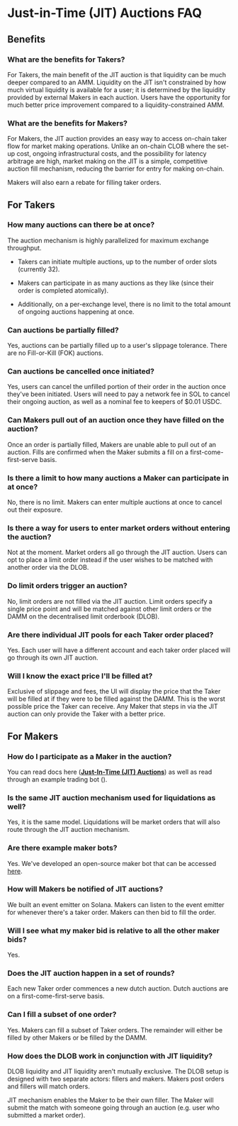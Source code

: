# Just-in-Time (JIT) Auctions FAQ

## Benefits

### What are the benefits for Takers?

For Takers, the main benefit of the JIT auction is that liquidity can be much deeper compared to an AMM. Liquidity on the JIT isn't constrained by how much virtual liquidity is available for a user; it is determined by the liquidity provided by external Makers in each auction. Users have the opportunity for much better price improvement compared to a liquidity-constrained AMM. 

### What are the benefits for Makers?

For Makers, the JIT auction provides an easy way to access on-chain taker flow for market making operations. Unlike an on-chain CLOB where the set-up cost, ongoing infrastructural costs, and the possibility for latency arbitrage are high, market making on the JIT is a simple, competitive auction fill mechanism, reducing the barrier for entry for making on-chain.

Makers will also earn a rebate for filling taker orders.

## For Takers

### How many auctions can there be at once?

The auction mechanism is highly parallelized for maximum exchange throughput.

*   Takers can initiate multiple auctions, up to the number of order slots (currently 32).

*   Makers can participate in as many auctions as they like (since their order is completed atomically).

*   Additionally, on a per-exchange level, there is no limit to the total amount of ongoing auctions happening at once. 

### Can auctions be partially filled?

Yes, auctions can be partially filled up to a user's slippage tolerance. There are no Fill-or-Kill (FOK) auctions. 

### Can auctions be cancelled once initiated? 

Yes, users can cancel the unfilled portion of their order in the auction once they've been initiated. Users will need to pay a network fee in SOL to cancel their ongoing auction, as well as a nominal fee to keepers of \$0.01 USDC.

### Can Makers pull out of an auction once they have filled on the auction?

Once an order is partially filled, Makers are unable able to pull out of an auction. Fills are confirmed when the Maker submits a fill on a first-come-first-serve basis. 

### Is there a limit to how many auctions a Maker can participate in at once?

No, there is no limit. Makers can enter multiple auctions at once to cancel out their exposure.

### Is there a way for users to enter market orders without entering the auction? 

Not at the moment. Market orders all go through the JIT auction. Users can opt to place a limit order instead if the user wishes to be matched with another order via the DLOB. 

### Do limit orders trigger an auction? 

No, limit orders are not filled via the JIT auction. Limit orders specify a single price point and will be matched against other limit orders or the DAMM on the decentralised limit orderbook (DLOB). 

### Are there individual JIT pools for each Taker order placed?

Yes. Each user will have a different account and each taker order placed will go through its own JIT auction. 

### Will I know the exact price I'll be filled at? 

Exclusive of slippage and fees, the UI will display the price that the Taker will be filled at if they were to be filled against the DAMM. This is the worst possible price the Taker can receive. Any Maker that steps in via the JIT auction can only provide the Taker with a better price. 

## For Makers

### How do I participate as a Maker in the auction? 

You can read docs here ([**Just-In-Time (JIT) Auctions**](/about-v2/jit-auctions)) as well as read through an example trading bot ().  

### Is the same JIT auction mechanism used for liquidations as well?  

Yes, it is the same model. Liquidations will be market orders that will also route through the JIT auction mechanism. 

### Are there example maker bots? 

Yes. We've developed an open-source maker bot that can be accessed [here](/tutorial-bots/trading-bots/tutorial-jit-trading-bot).  

### How will Makers be notified of JIT auctions?

We built an event emitter on Solana. Makers can listen to the event emitter for whenever there's a taker order. Makers can then bid to fill the order. 

### Will I see what my maker bid is relative to all the other maker bids? 

Yes. 

### Does the JIT auction happen in a set of rounds? 

Each new Taker order commences a new dutch auction. Dutch auctions are on a first-come-first-serve basis. 

### Can I fill a subset of one order?

Yes. Makers can fill a subset of Taker orders. The remainder will either be filled by other Makers or be filled by the DAMM. 

### How does the DLOB work in conjunction with JIT liquidity?

DLOB liquidity and JIT liquidity aren't mutually exclusive. The DLOB setup is designed with two separate actors: fillers and makers. Makers post orders and fillers will match orders.

JIT mechanism enables the Maker to be their own filler. The Maker will submit the match with someone going through an auction (e.g. user who submitted a market order).

